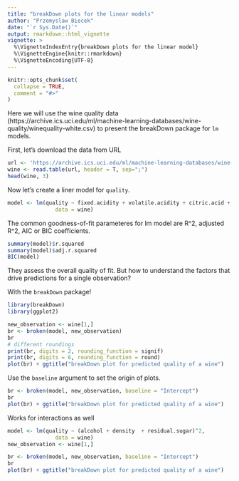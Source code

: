 ```yaml
---
title: "breakDown plots for the linear models"
author: "Przemyslaw Biecek"
date: "`r Sys.Date()`"
output: rmarkdown::html_vignette
vignette: >
  %\VignetteIndexEntry{breakDown plots for the linear model}
  %\VignetteEngine{knitr::rmarkdown}
  %\VignetteEncoding{UTF-8}
---
```


```r
knitr::opts_chunk$set(
  collapse = TRUE,
  comment = "#>"
)
```

Here we will use the wine quality data (https://archive.ics.uci.edu/ml/machine-learning-databases/wine-quality/winequality-white.csv) to present the breakDown package for `lm` models.

First, let's download the data from URL

```r
url <- 'https://archive.ics.uci.edu/ml/machine-learning-databases/wine-quality/winequality-white.csv'
wine <- read.table(url, header = T, sep=";")
head(wine, 3)
```

Now let's create a liner model for `quality`.

```r
model <- lm(quality ~ fixed.acidity + volatile.acidity + citric.acid + residual.sugar + chlorides + free.sulfur.dioxide + total.sulfur.dioxide + density + pH + sulphates + alcohol,
               data = wine)
```

The common goodness-of-fit parameteres for lm model are R^2, adjusted R^2, AIC or BIC coefficients.

```r
summary(model)$r.squared
summary(model)$adj.r.squared
BIC(model)
```
They assess the overall quality of fit. But how to understand the factors that drive predictions for a single observation? 

With the `breakDown` package!

```r
library(breakDown)
library(ggplot2)

new_observation <- wine[1,]
br <- broken(model, new_observation)
br
# different roundings
print(br, digits = 2, rounding_function = signif)
print(br, digits = 6, rounding_function = round)
plot(br) + ggtitle("breakDown plot for predicted quality of a wine")
```

Use the `baseline` argument to set the origin of plots.

```r
br <- broken(model, new_observation, baseline = "Intercept")
br
plot(br) + ggtitle("breakDown plot for predicted quality of a wine")
```

Works for interactions as well

```r
model <- lm(quality ~ (alcohol + density  + residual.sugar)^2,
               data = wine)
new_observation <- wine[1,]

br <- broken(model, new_observation, baseline = "Intercept")
br
plot(br) + ggtitle("breakDown plot for predicted quality of a wine")
```

